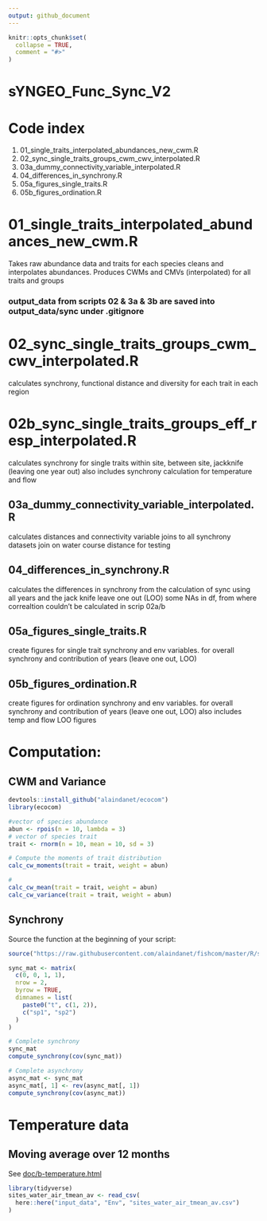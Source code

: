 ```yaml
---
output: github_document
---
```


<!-- README.md is generated from README.Rmd. Please edit that file -->

```r
knitr::opts_chunk$set(
  collapse = TRUE,
  comment = "#>"
)
```

# sYNGEO_Func_Sync_V2

# Code index

1. 01_single_traits_interpolated_abundances_new_cwm.R
2. 02_sync_single_traits_groups_cwm_cwv_interpolated.R
1. 03a_dummy_connectivity_variable_interpolated.R
1. 04_differences_in_synchrony.R
1. 05a_figures_single_traits.R
1. 05b_figures_ordination.R


# 01_single_traits_interpolated_abundances_new_cwm.R

Takes raw abundance data and traits for each species
cleans and interpolates abundances. 
Produces CWMs and CMVs (interpolated) for all traits and groups


### output_data from scripts 02 & 3a & 3b are saved into output_data/sync under .gitignore

# 02_sync_single_traits_groups_cwm_cwv_interpolated.R

calculates synchrony, functional distance and diversity for each trait in each region

# 02b_sync_single_traits_groups_eff_resp_interpolated.R

calculates synchrony for single traits
within site, between site, jackknife (leaving one year out)
also includes synchrony calculation for temperature and flow

## 03a_dummy_connectivity_variable_interpolated.R

calculates distances and connectivity variable
joins to all synchrony datasets
join on water course distance for testing

## 04_differences_in_synchrony.R

calculates the differences in synchrony from the calculation of sync using all years and the jack knife leave one out (LOO)
some NAs in df, from where correaltion couldn't be calculated in scrip 02a/b

## 05a_figures_single_traits.R

create figures for single trait synchrony and env variables. for overall synchrony and contribution of years (leave one out, LOO)

## 05b_figures_ordination.R

create figures for ordination synchrony and env variables. for overall synchrony and contribution of years (leave one out, LOO)
also includes temp and flow LOO figures


# Computation:

## CWM and Variance

```r
devtools::install_github("alaindanet/ecocom")
library(ecocom)

#vector of species abundance
abun <- rpois(n = 10, lambda = 3)
# vector of species trait
trait <- rnorm(n = 10, mean = 10, sd = 3)

# Compute the moments of trait distribution
calc_cw_moments(trait = trait, weight = abun)

# 
calc_cw_mean(trait = trait, weight = abun)
calc_cw_variance(trait = trait, weight = abun)
```

## Synchrony

Source the function at the beginning of your script:
```r
source("https://raw.githubusercontent.com/alaindanet/fishcom/master/R/synchrony.R")

sync_mat <- matrix(
  c(0, 0, 1, 1),
  nrow = 2,
  byrow = TRUE,
  dimnames = list(
    paste0("t", c(1, 2)),
    c("sp1", "sp2")
  )
)

# Complete synchrony
sync_mat
compute_synchrony(cov(sync_mat))

# Complete asynchrony
async_mat <- sync_mat
async_mat[, 1] <- rev(async_mat[, 1])
compute_synchrony(cov(async_mat))
```

# Temperature data

## Moving average over 12 months

See [doc/b-temperature.html](https://github.com/ksirving/sYNGEO_Func_Sync_V2/blob/main/doc/b-temperature.html)

```r
library(tidyverse)
sites_water_air_tmean_av <- read_csv(
  here::here("input_data", "Env", "sites_water_air_tmean_av.csv")
)
```

